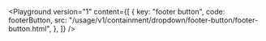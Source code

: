 

<Playground
	version="1"
	content={[
		{
			key: "footer button",
			code: footerButton,
			src: "/usage/v1/containment/dropdown/footer-button/footer-button.html",
		},
	]}
/>
